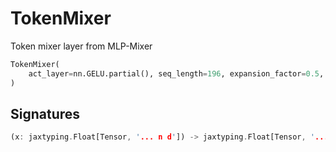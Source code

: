 
# TokenMixer

Token mixer layer from MLP-Mixer

```python copy
TokenMixer(
    act_layer=nn.GELU.partial(), seq_length=196, expansion_factor=0.5, p=0.1
)
```

## Signatures
```rust
(x: jaxtyping.Float[Tensor, '... n d']) -> jaxtyping.Float[Tensor, '... n d']
```
